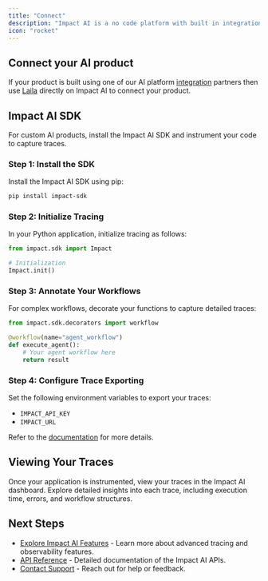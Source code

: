 ```yaml
---
title: "Connect"
description: "Impact AI is a no code platform with built in integrations with all major AI platforms. For custom AI products, install the Impact AI SDK for automated tracing."
icon: "rocket"
---
```


## Connect your AI product

If your product is built using one of our AI platform [integration](/integrations) partners then use [Laila](/workflows/laila) directly on Impact AI to connect your product.

## Impact AI SDK

For custom AI products, install the Impact AI SDK and instrument your code to capture traces.

### Step 1: Install the SDK

Install the Impact AI SDK using pip:

```bash
pip install impact-sdk
```

### Step 2: Initialize Tracing

In your Python application, initialize tracing as follows:

```python
from impact.sdk import Impact

# Initialization
Impact.init()
```

### Step 3: Annotate Your Workflows

For complex workflows, decorate your functions to capture detailed traces:

```python
from impact.sdk.decorators import workflow

@workflow(name="agent_workflow")
def execute_agent():
    # Your agent workflow here
    return result
```

### Step 4: Configure Trace Exporting

Set the following environment variables to export your traces:

- `IMPACT_API_KEY`
- `IMPACT_URL`

Refer to the [documentation](/docs/impact-sdk) for more details.

## Viewing Your Traces

Once your application is instrumented, view your traces in the Impact AI dashboard. Explore detailed insights into each trace, including execution time, errors, and workflow structures.

## Next Steps

- [Explore Impact AI Features](#) - Learn more about advanced tracing and observability features.
- [API Reference](#) - Detailed documentation of the Impact AI APIs.
- [Contact Support](mailto:support@impact.ai) - Reach out for help or feedback.
